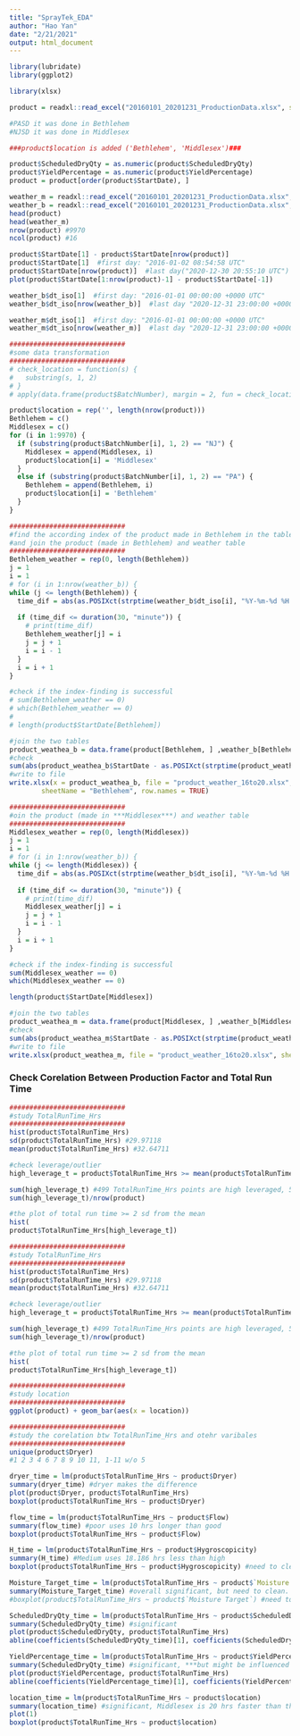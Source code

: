 ```yaml
---
title: "SprayTek_EDA"
author: "Hao Yan"
date: "2/21/2021"
output: html_document
---
```


```r
library(lubridate)
library(ggplot2)

library(xlsx)
```


```r
product = readxl::read_excel("20160101_20201231_ProductionData.xlsx", sheet = 1)

#PASD it was done in Bethlehem
#NJSD it was done in Middlesex

###product$location is added ('Bethlehem', 'Middlesex')###

product$ScheduledDryQty = as.numeric(product$ScheduledDryQty)
product$YieldPercentage = as.numeric(product$YieldPercentage)
product = product[order(product$StartDate), ]

weather_m = readxl::read_excel("20160101_20201231_ProductionData.xlsx", sheet = 2)
weather_b = readxl::read_excel("20160101_20201231_ProductionData.xlsx", sheet = 3)
head(product)
head(weather_m)
nrow(product) #9970
ncol(product) #16
```

```r
product$StartDate[1] - product$StartDate[nrow(product)]
product$StartDate[1]  #first day: "2016-01-02 08:54:58 UTC"
product$StartDate[nrow(product)]  #last day("2020-12-30 20:55:10 UTC")
plot(product$StartDate[1:nrow(product)-1] - product$StartDate[-1])

weather_b$dt_iso[1]  #first day: "2016-01-01 00:00:00 +0000 UTC"
weather_b$dt_iso[nrow(weather_b)]  #last day "2020-12-31 23:00:00 +0000 UTC"

weather_m$dt_iso[1]  #first day: "2016-01-01 00:00:00 +0000 UTC"
weather_m$dt_iso[nrow(weather_m)]  #last day "2020-12-31 23:00:00 +0000 UTC"
```

```r
#############################
#some data transformation
#############################
# check_location = function(s) {
#   substring(s, 1, 2)
# }
# apply(data.frame(product$BatchNumber), margin = 2, fun = check_location)

product$location = rep('', length(nrow(product)))
Bethlehem = c()
Middlesex = c()
for (i in 1:9970) {
  if (substring(product$BatchNumber[i], 1, 2) == "NJ") {
    Middlesex = append(Middlesex, i)
    product$location[i] = 'Middlesex'
  }
  else if (substring(product$BatchNumber[i], 1, 2) == "PA") {
    Bethlehem = append(Bethlehem, i)
    product$location[i] = 'Bethlehem'
  }
}
```

```r
#############################
#find the according index of the product made in Bethlehem in the table 'weather_b' 
#and join the product (made in Bethlehem) and weather table
#############################
Bethlehem_weather = rep(0, length(Bethlehem))
j = 1
i = 1
# for (i in 1:nrow(weather_b)) {
while (j <= length(Bethlehem)) {
  time_dif = abs(as.POSIXct(strptime(weather_b$dt_iso[i], "%Y-%m-%d %H:%M:%S", tz = 'GMT')) - product$StartDate[Bethlehem][j])
  
  if (time_dif <= duration(30, "minute")) {
    # print(time_dif)
    Bethlehem_weather[j] = i
    j = j + 1
    i = i - 1
  }
  i = i + 1
}

#check if the index-finding is successful
# sum(Bethlehem_weather == 0)
# which(Bethlehem_weather == 0)
# 
# length(product$StartDate[Bethlehem])

#join the two tables
product_weathea_b = data.frame(product[Bethlehem, ] ,weather_b[Bethlehem_weather, ])
#check
sum(abs(product_weathea_b$StartDate - as.POSIXct(strptime(product_weathea_b$dt_iso, "%Y-%m-%d %H:%M:%S", tz = 'GMT'))) > duration(30, 'minute'))
#write to file
write.xlsx(x = product_weathea_b, file = "product_weather_16to20.xlsx",
        sheetName = "Bethlehem", row.names = TRUE)
```

```r
#############################
#oin the product (made in ***Middlesex***) and weather table
#############################
Middlesex_weather = rep(0, length(Middlesex))
j = 1
i = 1
# for (i in 1:nrow(weather_b)) {
while (j <= length(Middlesex)) {
  time_dif = abs(as.POSIXct(strptime(weather_b$dt_iso[i], "%Y-%m-%d %H:%M:%S", tz = 'GMT')) - product$StartDate[Middlesex][j])
  
  if (time_dif <= duration(30, "minute")) {
    # print(time_dif)
    Middlesex_weather[j] = i
    j = j + 1
    i = i - 1
  }
  i = i + 1
}

#check if the index-finding is successful
sum(Middlesex_weather == 0)
which(Middlesex_weather == 0)

length(product$StartDate[Middlesex])

#join the two tables
product_weathea_m = data.frame(product[Middlesex, ] ,weather_b[Middlesex_weather, ])
#check
sum(abs(product_weathea_m$StartDate - as.POSIXct(strptime(product_weathea_m$dt_iso, "%Y-%m-%d %H:%M:%S", tz = 'GMT'))) > duration(30, 'minute'))
#write to file
write.xlsx(product_weathea_m, file = "product_weather_16to20.xlsx", sheetName = "Middlesex", append = TRUE, row.names = TRUE)
```

############################################################

### Check Corelation Between Production Factor and Total Run Time

```r
#############################
#study TotalRunTime_Hrs
#############################
hist(product$TotalRunTime_Hrs)
sd(product$TotalRunTime_Hrs) #29.97118
mean(product$TotalRunTime_Hrs) #32.64711

#check leverage/outlier
high_leverage_t = product$TotalRunTime_Hrs >= mean(product$TotalRunTime_Hrs) + 2*sd(product$TotalRunTime_Hrs)

sum(high_leverage_t) #499 TotalRunTime_Hrs points are high leveraged, 5%
sum(high_leverage_t)/nrow(product)

#the plot of total run time >= 2 sd from the mean
hist(
product$TotalRunTime_Hrs[high_leverage_t])
```

############################################################

```r
#############################
#study TotalRunTime_Hrs
#############################
hist(product$TotalRunTime_Hrs)
sd(product$TotalRunTime_Hrs) #29.97118
mean(product$TotalRunTime_Hrs) #32.64711

#check leverage/outlier
high_leverage_t = product$TotalRunTime_Hrs >= mean(product$TotalRunTime_Hrs) + 2*sd(product$TotalRunTime_Hrs)

sum(high_leverage_t) #499 TotalRunTime_Hrs points are high leveraged, 5%
sum(high_leverage_t)/nrow(product)

#the plot of total run time >= 2 sd from the mean
hist(
product$TotalRunTime_Hrs[high_leverage_t])
```

```r
#############################
#study location
#############################
ggplot(product) + geom_bar(aes(x = location))
```


```r
#############################
#study the corelation btw TotalRunTime_Hrs and otehr varibales
#############################
unique(product$Dryer)
#1 2 3 4 6 7 8 9 10 11, 1-11 w/o 5

dryer_time = lm(product$TotalRunTime_Hrs ~ product$Dryer)
summary(dryer_time) #dryer makes the difference
plot(product$Dryer, product$TotalRunTime_Hrs)
boxplot(product$TotalRunTime_Hrs ~ product$Dryer)

flow_time = lm(product$TotalRunTime_Hrs ~ product$Flow)
summary(flow_time) #poor uses 10 hrs longer than good
boxplot(product$TotalRunTime_Hrs ~ product$Flow)

H_time = lm(product$TotalRunTime_Hrs ~ product$Hygroscopicity)
summary(H_time) #Medium uses 18.186 hrs less than high
boxplot(product$TotalRunTime_Hrs ~ product$Hygroscopicity) #need to clean

Moisture_Target_time = lm(product$TotalRunTime_Hrs ~ product$`Moisture Target`)
summary(Moisture_Target_time) #overall significant, but need to clean. makes bigs diff
#boxplot(product$TotalRunTime_Hrs ~ product$`Moisture Target`) #need to clean

ScheduledDryQty_time = lm(product$TotalRunTime_Hrs ~ product$ScheduledDryQty, na.action=na.exclude)
summary(ScheduledDryQty_time) #significant
plot(product$ScheduledDryQty, product$TotalRunTime_Hrs)
abline(coefficients(ScheduledDryQty_time)[1], coefficients(ScheduledDryQty_time)[2])

YieldPercentage_time = lm(product$TotalRunTime_Hrs ~ product$YieldPercentage, na.action=na.exclude)
summary(ScheduledDryQty_time) #significant, ***but might be influenced by outlier
plot(product$YieldPercentage, product$TotalRunTime_Hrs)
abline(coefficients(YieldPercentage_time)[1], coefficients(YieldPercentage_time)[2])

location_time = lm(product$TotalRunTime_Hrs ~ product$location)
summary(location_time) #significant, Middlesex is 20 hrs faster than the other one
plot(1)
boxplot(product$TotalRunTime_Hrs ~ product$location)
```
